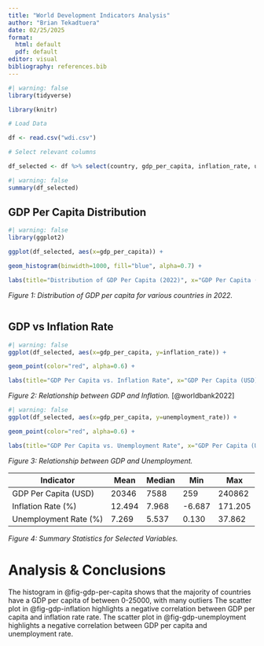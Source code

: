 ```yaml
---
title: "World Development Indicators Analysis"
author: "Brian Tekadtuera"
date: 02/25/2025
format: 
  html: default
  pdf: default
editor: visual
bibliography: references.bib
---
```


```r
#| warning: false
library(tidyverse)

library(knitr)

# Load Data

df <- read.csv("wdi.csv")

# Select relevant columns

df_selected <- df %>% select(country, gdp_per_capita, inflation_rate, unemployment_rate)
```

```r
#| warning: false
summary(df_selected)
```

## GDP Per Capita Distribution

```r
#| warning: false
library(ggplot2)

ggplot(df_selected, aes(x=gdp_per_capita)) +

geom_histogram(binwidth=1000, fill="blue", alpha=0.7) +

labs(title="Distribution of GDP Per Capita (2022)", x="GDP Per Capita (USD)", y="Count")
```
::: {#fig-gdp-per-capita .figure}
_Figure 1: Distribution of GDP per capita for various countries in 2022._
:::

```r

```

## GDP vs Inflation Rate

```r
#| warning: false
ggplot(df_selected, aes(x=gdp_per_capita, y=inflation_rate)) +

geom_point(color="red", alpha=0.6) +

labs(title="GDP Per Capita vs. Inflation Rate", x="GDP Per Capita (USD)", y="Inflation Rate (%)")
```
::: {#fig-gdp-inflation .figure}
_Figure 2: Relationship between GDP and Inflation._ [@worldbank2022]
:::

```r
#| warning: false
ggplot(df_selected, aes(x=gdp_per_capita, y=unemployment_rate)) +

geom_point(color="red", alpha=0.6) +

labs(title="GDP Per Capita vs. Unemployment Rate", x="GDP Per Capita (USD)", y="Unemployment Rate (%)")
```
::: {#fig-gdp-unemployment .figure}
_Figure 3: Relationship between GDP and Unemployment._
:::



| Indicator             | Mean   | Median | Min    | Max    |
|-----------------------|--------|--------|--------|--------|
| GDP Per Capita (USD)  | 20346 | 7588 | 259 | 240862 |
| Inflation Rate (%)    | 12.494  | 7.968  | -6.687  | 171.205  |
| Unemployment Rate (%) | 7.269  | 5.537  | 0.130  | 37.862  |

::: {#stat_table .table}
_Figure 4: Summary Statistics for Selected Variables._
:::


#  Analysis & Conclusions

The histogram in @fig-gdp-per-capita shows that the majority of countries have a GDP per capita of between 0-25000, with many outliers
The scatter plot in @fig-gdp-inflation highlights a negative correlation between GDP per capita and inflation rate rate.
The scatter plot in @fig-gdp-unemployment highlights a negative correlation between GDP per capita and unemployment rate.

